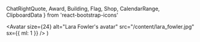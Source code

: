 ChatRightQuote,
Award,
Building,
Flag,
Shop,
CalendarRange,
ClipboardData
} from 'react-bootstrap-icons'

<Avatar
size={24}
alt="Lara Fowler's avatar"
src="/content/lara_fowler.jpg"
sx={{ ml: 1 }}
/>
)


<Meta
  title="Spring 2021 Climate Forum"
  description="April 2021, we’re holding an open forum on Zoom for community members to help inform our climate planning & strategies in central Pennsylvania."
  image="https://centresustains.com/cards/forum.jpg"
/>
<script
  key="event_json"
  type="application/ld+json"
  dangerouslySetInnerHTML={{ __html: JSON.stringify(event) }}
/>

# <ChatRightQuote />Forum

## We’re holding an open forum on Zoom for community members to help inform our climate planning & strategies.

<Flex as="section">
<Cal month="April" day={13} />

**April 13, 2021**  
6:30–8:30pm

</Flex>

<Signup />

## <Text as="span" color="green">Learn</Text> about climate change in our area,<br /><Text as="span" color="brown">discuss</Text>&nbsp;local government’s plans.

We will convene a forum on understanding and managing climate-related risks facing our community so that we are able to increase our resilience. The purpose of this forum is to bring people together to identify issues, think about what the future might look like for Central Pennsylvania, and find common ground solutions.

This initial forum will help set the stage for promoting policies and practices that improve our community, lessen human impacts on the environment, strengthen local economies, and engage community members.

### All are welcome to attend

<Grid
columns={[null, 2]}
gap={[0, 3]}
sx={{ mt: 3, mb: [4, 5], alignItems: 'end' }}>
<CompactFeature
    icon={Flag}
    color="green"
    name="Community members"
    desc="Residents & people who work here"
/>
<CompactFeature
    icon={Award}
    color="yellow"
    name="Local government"
    desc="Elected officials"
  />
<CompactFeature
    icon={Building}
    color="blue"
    name="Students"
    desc="Penn State & SCASD"
  />
<CompactFeature icon={Shop} color="pink" name="Business owners" />
</Grid>

## Agenda <CalendarRange />

<Timeline mt={2}>
  <TimelineStep
    name="Welcome, introduction of key climate impacts in the area"
    duration="30 mins"
    color="yellow"
  />
  <TimelineStep
    name="Randomly-assigned breakout rooms discuss"
    duration="1 hour"
    color="pink"
  />
  <TimelineStep
    name="Sharing out from breakout rooms, conclusion"
    duration="30 mins"
    color="brown"
  />
</Timeline>

This will be a facilitated forum led by Professor Lara Fowler and her law students
who are enrolled in an environmental mediation course at Penn State Law.
They will be conducting a series of interviews before the forum;
if you would like to talk with them, please contact <Lara /> Lara
Fowler at <lbf10@psu.edu>.

Subject to our [Code of Conduct](/conduct).

<NavCard color="green" icon={ClipboardData} to="/survey">
  Take the survey
</NavCard>
